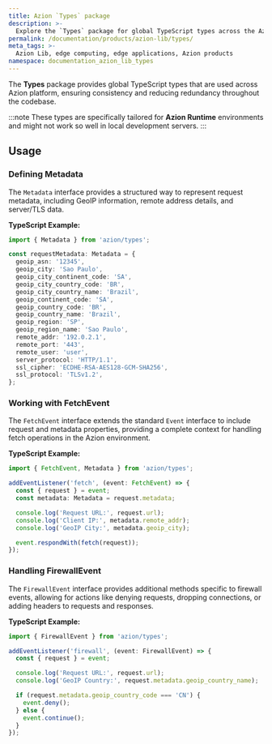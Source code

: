 ```yaml
---
title: Azion `Types` package
description: >-
  Explore the `Types` package for global TypeScript types across the Azion platform.
permalink: /documentation/products/azion-lib/types/
meta_tags: >-
  Azion Lib, edge computing, edge applications, Azion products
namespace: documentation_azion_lib_types
---
```


The **Types** package provides global TypeScript types that are used across Azion platform, ensuring consistency and reducing redundancy throughout the codebase.

:::note
These types are specifically tailored for **Azion Runtime** environments and might not work so well in local development servers.
:::

## Usage

### Defining Metadata

The `Metadata` interface provides a structured way to represent request metadata, including GeoIP information, remote address details, and server/TLS data.

**TypeScript Example:**

```typescript
import { Metadata } from 'azion/types';

const requestMetadata: Metadata = {
  geoip_asn: '12345',
  geoip_city: 'Sao Paulo',
  geoip_city_continent_code: 'SA',
  geoip_city_country_code: 'BR',
  geoip_city_country_name: 'Brazil',
  geoip_continent_code: 'SA',
  geoip_country_code: 'BR',
  geoip_country_name: 'Brazil',
  geoip_region: 'SP',
  geoip_region_name: 'Sao Paulo',
  remote_addr: '192.0.2.1',
  remote_port: '443',
  remote_user: 'user',
  server_protocol: 'HTTP/1.1',
  ssl_cipher: 'ECDHE-RSA-AES128-GCM-SHA256',
  ssl_protocol: 'TLSv1.2',
};
```

### Working with FetchEvent

The `FetchEvent` interface extends the standard `Event` interface to include request and metadata properties, providing a complete context for handling fetch operations in the Azion environment.

**TypeScript Example:**

```typescript
import { FetchEvent, Metadata } from 'azion/types';

addEventListener('fetch', (event: FetchEvent) => {
  const { request } = event;
  const metadata: Metadata = request.metadata;

  console.log('Request URL:', request.url);
  console.log('Client IP:', metadata.remote_addr);
  console.log('GeoIP City:', metadata.geoip_city);

  event.respondWith(fetch(request));
});
```

### Handling FirewallEvent

The `FirewallEvent` interface provides additional methods specific to firewall events, allowing for actions like denying requests, dropping connections, or adding headers to requests and responses.

**TypeScript Example:**

```typescript
import { FirewallEvent } from 'azion/types';

addEventListener('firewall', (event: FirewallEvent) => {
  const { request } = event;

  console.log('Request URL:', request.url);
  console.log('GeoIP Country:', request.metadata.geoip_country_name);

  if (request.metadata.geoip_country_code === 'CN') {
    event.deny();
  } else {
    event.continue();
  }
});
```
